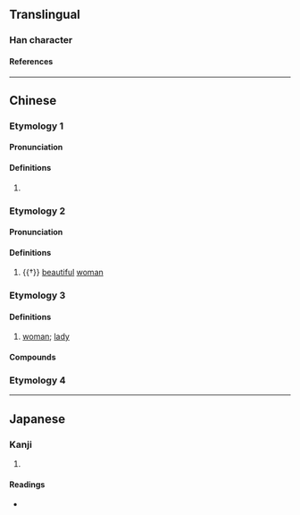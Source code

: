 {{character info/new}}
==Translingual==

===Han character===
{{Han char|rn=38|rad=女|as=06|sn=9|four=48450|canj=VOQ|ids=⿰女年}}

====References====
{{Han ref|kx=0260.180|dkj=06225|dj=0526.170|hdz=21044.120|uh=59E9}}

----

==Chinese==
{{zh-forms}}

===Etymology 1===

====Pronunciation====
{{zh-pron
|m=nián
|c=nin4
|cat=pn
}}

====Definitions====
{{zh-hanzi}}

# {{zh-used2|n|1p=female}}

===Etymology 2===

====Pronunciation====
{{zh-pron
|m=niàn
|c=nin6
|cat=n
}}

====Definitions====
{{zh-hanzi}}

# {{†}} [[beautiful]] [[woman]]

===Etymology 3===

====Definitions====
{{zh-hanzi}}

# {{lb|zh|Hainanese}} [[woman]]; [[lady]]

====Compounds====
{{zh-der|婆姩|婆姩儂|裁縫姩|廚房姩|東家姩|官姩|伯姩|嬸姩|大姩|妗姩|細姩|爹姩|親家姩}}

===Etymology 4===
{{zh-see|𢆡}}

----

==Japanese==

===Kanji===
{{ja-kanji|grade=|rs=女06}}

# {{defn|lang=ja|sort=女06}}

====Readings====
* {{ja-readings|on=[[でん]] (den), [[ねん]] (nen)|kun=}}